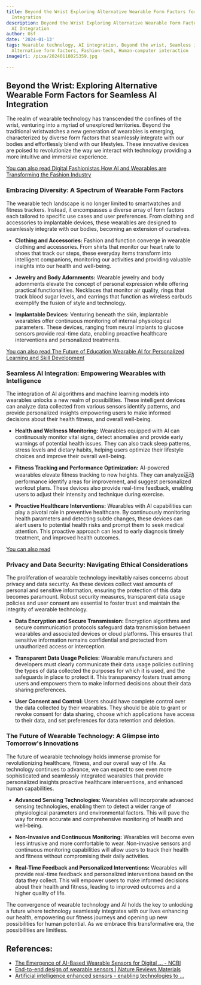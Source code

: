 ```yaml
---
title: Beyond the Wrist Exploring Alternative Wearable Form Factors for Seamless AI
  Integration
description: Beyond the Wrist Exploring Alternative Wearable Form Factors for Seamless
  AI Integration
author: Usf
date: '2024-01-13'
tags: Wearable technology, AI integration, Beyond the wrist, Seamless interaction,
  Alternative form factors, Fashion-tech, Human-computer interaction
imageUrl: /pixa/20240118025359.jpg

---
```

## Beyond the Wrist: Exploring Alternative Wearable Form Factors  for Seamless AI  Integration

The realm of wearable technology has transcended the confines of the wrist, venturing into a myriad of unexplored territories. Beyond the traditional wristwatches a new generation of wearables is emerging, characterized by diverse form factors that seamlessly integrate with our bodies and effortlessly blend with our lifestyles. These  innovative devices  are poised  to revolutionize the way we interact with technology providing a more  intuitive  and immersive experience.

[You can also read Digital  Fashionistas How AI and Wearables are Transforming the Fashion Industry](Digital%20Fashionistas%20How%20AI%20and%20Wearables%20are%20Transforming%20the%20Fashion%20Industry)


### Embracing  Diversity:  A Spectrum of Wearable Form Factors

The wearable tech landscape  is no longer limited to smartwatches  and fitness trackers.  Instead, it encompasses a  diverse array of form factors each tailored to specific use cases  and user preferences. From clothing and accessories to implantable devices, these wearables are designed to seamlessly integrate  with our bodies, becoming an extension of ourselves.

* **Clothing and Accessories:** Fashion and function converge in wearable  clothing and accessories. From shirts that monitor our heart rate to shoes that track our steps,  these everyday items transform into intelligent companions, monitoring our  activities and providing valuable  insights  into our health and well-being.

* **Jewelry and Body Adornments:** Wearable jewelry and  body adornments elevate  the concept of personal expression while offering  practical functionalities. Necklaces that monitor  air quality, rings  that track  blood sugar levels, and earrings that function as  wireless earbuds exemplify the fusion of style and technology.

* **Implantable Devices:** Venturing beneath the skin, implantable wearables offer continuous monitoring of internal physiological parameters.  These devices,  ranging from neural implants to glucose sensors provide real-time data, enabling proactive healthcare interventions  and personalized treatments.

[You can  also  read The Future of Education Wearable AI for Personalized Learning and  Skill Development](The%20Future%20of%20Education%20Wearable%20AI%20for%20Personalized%20Learning%20and%20Skill%20Development)


### Seamless AI Integration: Empowering Wearables with  Intelligence

The integration of AI algorithms and machine learning models into wearables unlocks a new realm of  possibilities. These intelligent devices  can analyze data collected from various sensors identify patterns, and provide personalized insights empowering users to make informed decisions about their  health fitness, and  overall well-being.

* **Health  and Wellness Monitoring:** Wearables equipped with AI can continuously  monitor vital signs, detect  anomalies and provide early warnings of potential health issues. They can also track sleep patterns, stress levels and  dietary  habits, helping users optimize their lifestyle choices and  improve  their overall well-being.

* **Fitness Tracking and Performance Optimization:** AI-powered wearables elevate fitness tracking to new heights. They can analyze运动 performance identify areas for  improvement, and suggest personalized workout plans. These devices also provide real-time feedback, enabling  users to adjust their intensity and technique during exercise.

* **Proactive Healthcare Interventions:**  Wearables with  AI capabilities can play a pivotal  role in preventive healthcare. By continuously monitoring health parameters and detecting subtle changes,  these devices can alert users to potential health risks and prompt them to seek medical attention. This proactive approach  can lead to early diagnosis timely treatment, and improved health outcomes.

[You can  also read ]()


### Privacy and Data Security: Navigating Ethical  Considerations

The proliferation of wearable technology inevitably raises concerns about privacy  and data security. As these devices  collect vast amounts of personal and sensitive information, ensuring the protection of  this data becomes paramount. Robust security measures, transparent data usage policies and user consent are essential to  foster  trust and maintain  the integrity of wearable  technology.

* **Data  Encryption  and Secure Transmission:** Encryption algorithms and secure communication protocols safeguard data transmission between wearables  and associated devices or cloud platforms. This ensures that sensitive information remains confidential and protected from unauthorized access or interception.

* **Transparent Data Usage Policies:** Wearable manufacturers and developers must clearly communicate their data  usage policies outlining the types of data collected the  purposes for which it is used, and the safeguards in place to protect it. This transparency fosters trust among users and empowers them to make informed  decisions about their data sharing preferences.

* **User Consent and Control:**  Users should have complete  control over the data collected by their wearables. They should be able to grant or revoke  consent for data sharing, choose which applications  have access to their  data, and set  preferences for data retention and deletion.

### The Future of  Wearable Technology: A Glimpse into  Tomorrow's Innovations

The future  of wearable technology holds immense promise for  revolutionizing healthcare, fitness, and our overall way of life. As technology continues to advance, we can expect  to see even more sophisticated  and seamlessly integrated wearables that provide personalized insights proactive healthcare interventions, and enhanced human capabilities.

* **Advanced Sensing Technologies:**  Wearables will incorporate advanced sensing technologies, enabling them to detect a wider range of physiological parameters and environmental factors. This  will pave the way for more accurate and comprehensive monitoring of health and well-being.

* **Non-Invasive and Continuous Monitoring:**  Wearables will become even less intrusive and more comfortable to wear. Non-invasive sensors and continuous monitoring capabilities will allow users to  track their health and fitness without compromising their daily activities.

* **Real-Time Feedback and Personalized Interventions:** Wearables will  provide real-time feedback and personalized interventions based on the data they collect. This will  empower users to make informed decisions about their health and fitness, leading to improved outcomes and a higher quality of life.

The convergence  of  wearable technology and AI holds the key to unlocking a future where technology seamlessly  integrates with our lives enhancing our health, empowering our fitness journeys and opening up new possibilities for human potential. As we embrace this transformative era, the possibilities are limitless.

## References:
- [The Emergence of AI-Based Wearable Sensors for Digital ... - NCBI](https://www.ncbi.nlm.nih.gov/pmc/articles/PMC10708748/)
- [End-to-end design of wearable sensors | Nature Reviews Materials](https://www.nature.com/articles/s41578-022-00460-x)
- [Artificial intelligence enhanced sensors - enabling technologies to ...](https://bioelecmed.biomedcentral.com/articles/10.1186/s42234-023-00118-1)
